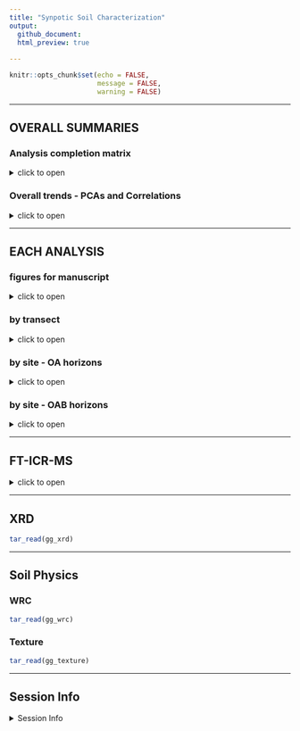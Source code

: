```yaml
---
title: "Synpotic Soil Characterization"
output: 
  github_document:
  html_preview: true
  
---
```


```r
knitr::opts_chunk$set(echo = FALSE,
                      message = FALSE,
                      warning = FALSE)
```

---

## OVERALL SUMMARIES


### Analysis completion matrix

<details>
  <summary>click to open</summary>


Number of reps available per analysis. Most were 8-9 reps, but some (e.g. WLE B-horizons) had fewer reps.

```r
tar_read(analysis_completion_matrix) %>% knitr::kable()
```

</details>


### Overall trends - PCAs and Correlations

<details>
  <summary>click to open</summary>


**PCAs**

```r
tar_read(gg_pca_all)$gg_pca_overall
```

```r
tar_read(gg_pca_all)$gg_pca_regions
```


**CORRELATIONS**

```r
tar_read(gg_correlations)$corr_all
```

```r
tar_read(gg_correlations)$corr_regions
```

</details>


---

## EACH ANALYSIS

### figures for manuscript

<details>
  <summary>click to open</summary>
  
```r
tar_read(gg_by_transect_colorsites)$gg_wle_mehlich
```


```r
tar_read(gg_by_transect_colorsites)$gg_wle_icp
```

```r
tar_read(gg_by_transect_colorsites)$gg_cb_icp
```

```r
tar_read(gg_by_transect_colorsites)$gg_wle_anions
```

```r
tar_read(gg_by_transect_colorsites)$gg_cb_anions
```

```r
tar_read(gg_by_transect_colorsites)$gg_cb_fe
```

```r
tar_read(gg_by_transect_colorsites)$gg_cb_spcond
```

</details>


### by transect

<details>
  <summary>click to open</summary>
  
```r
tar_read(gg_by_transect)
```

</details>


### by site - OA horizons

<details>
  <summary>click to open</summary>

```r
tar_read(gg_by_site_oa)
```

</details>


### by site - OAB horizons

<details>
  <summary>click to open</summary>
  
  
```r
tar_read(gg_by_site_oab)
```

</details>

---


## FT-ICR-MS


<details>
  <summary>click to open</summary>
  
  
```r
tar_read(gg_icr_vankrevelen)$vk_domains
```

```r
tar_read(gg_icr_vankrevelen)$vk_wle

```

```r
tar_read(gg_icr_vankrevelen)$vk_cb

```

```r
tar_read(gg_icr_unique)$vk_unique_wle
```

```r
tar_read(gg_icr_unique)$vk_unique_cb
```

```r
tar_read(gg_icr_pca)$biplot_all
```


```r
tar_read(gg_icr_pca)$biplot_regions
```


</details>



---

## XRD
```r
tar_read(gg_xrd)
```



---

## Soil Physics

### WRC

```r
tar_read(gg_wrc)

```


### Texture
```r
tar_read(gg_texture)
```


---

## Session Info 

<details>
  <summary> Session Info </summary>

Date run: `r Sys.Date()`

```r
sessionInfo()
```

</details>
